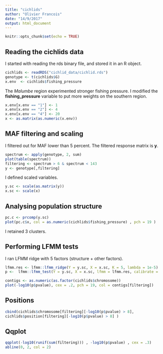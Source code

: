 ```yaml
---
title: "cichlids"
author: "Olivier Francois"
date: "14/9/2017"
output: html_document
---
```


```r
knitr::opts_chunk$set(echo = TRUE)
```

## Reading the cichlids data

I started with reading the rds binary file, and stored it in an R object.

```r
cichlids <- readRDS("cichlid_data/cichlid.rds")
genotype <- t(cichlids$G)
x.env  <- cichlids$fishing_pressure
```

The *Malumbe* region experimented stronger fishing pressure. I modified the **fishing_pressure** variable to put more weights on the southern region.

```r
x.env[x.env == "1"] <- 1
x.env[x.env == "2"] <- 4
x.env[x.env == "4"] <- 20
x <- as.matrix(as.numeric(x.env))
```


## MAF filtering and scaling

I filtered out for MAF lower than 5 percent. The filtered response matrix is **y**.

```r
spectrum <- apply(genotype, 2, sum)
plot(table(spectrum))
filtering <- spectrum > 6 & spectrum < 143
y <- genotype[,filtering]
```

I defined scaled variables.

```r
y.sc <- scale(as.matrix(y))
x.sc <- scale(x)
```


## Analysing population structure

```r
pc.c <- prcomp(y.sc)
plot(pc.c$x, col = as.numeric(cichlids$fishing_pressure) , pch = 19 ) 
```


I retained 3 clusters.


## Performing LFMM tests

I ran LFMM ridge with 5 factors (structure + other factors). 

```r
lfmm.res <- lfmm::lfmm_ridge(Y = y.sc, X = x.sc, K = 5, lambda = 1e-5)
p <-  lfmm::lfmm_test(Y = y.sc, X = x.sc, lfmm = lfmm.res, calibrate = "gif")
```

```r
contigs <- as.numeric(as.factor(cichlids$chromosome))
plot(-log10(p$pvalue), cex = .2, pch = 19, col = contigs[filtering])
```

## Positions


```r
cbind(cichlids$chromosome[filtering][-log10(p$pvalue) > 8],
cichlids$position[filtering][-log10(p$pvalue) > 8] )
```


## Qqplot

```r
qqplot(-log10(runif(sum(filtering))) , -log10(p$pvalue) , cex = .3)
abline(0, 2, col = 2)
```



